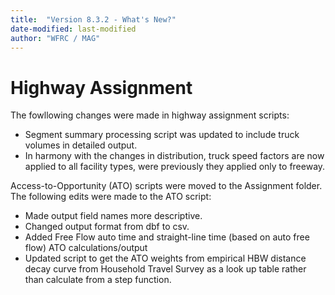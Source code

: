 ```yaml
---
title:  "Version 8.3.2 - What's New?"
date-modified: last-modified
author: "WFRC / MAG"
---
```


# Highway Assignment

The fowllowing changes were made in highway assignment scripts:

- Segment summary processing script was updated to include truck volumes in detailed output.
- In harmony with the changes in distribution, truck speed factors are now applied to all facility types, were previously they applied only to freeway.

Access-to-Opportunity (ATO) scripts were moved to the Assignment folder. The following edits were made to the ATO script:

- Made output field names more descriptive.
- Changed output format from dbf to csv.
- Added Free Flow auto time and straight-line time (based on auto free flow) ATO calculations/output
- Updated script to get the ATO weights from empirical HBW distance decay curve from Household Travel Survey as a look up table rather than calculate from a step function.


